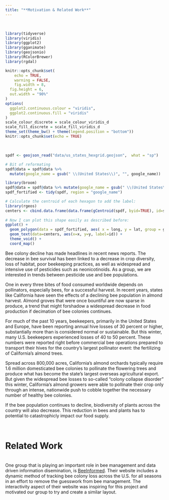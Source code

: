 ```yaml
---
title: "**Motivation & Related Work**" 
---
```

<br>

```r
library(tidyverse)
library(viridis)
library(ggplot2)
library(gganimate)
library(geojsonio)
library(RColorBrewer)
library(rgdal)

knitr::opts_chunk$set(
	echo = TRUE,
	warning = FALSE,
	fig.width = 8, 
  fig.height = 6,
  out.width = "90%"
)
options(
  ggplot2.continuous.colour = "viridis",
  ggplot2.continuous.fill = "viridis"
)
scale_colour_discrete = scale_colour_viridis_d
scale_fill_discrete = scale_fill_viridis_d
theme_set(theme_bw() + theme(legend.position = "bottom"))
knitr::opts_chunk$set(echo = TRUE)
```

<br>
```r

spdf <- geojson_read("data/us_states_hexgrid.geojson",  what = "sp")

# Bit of reformating
spdf@data = spdf@data %>%
  mutate(google_name = gsub(" \\(United States\\)", "", google_name))


```

```r
library(broom)
spdf@data = spdf@data %>% mutate(google_name = gsub(" \\(United States\\)", "", google_name))
spdf_fortified <- tidy(spdf, region = "google_name")

# Calculate the centroid of each hexagon to add the label:
library(rgeos)
centers <- cbind.data.frame(data.frame(gCentroid(spdf, byid=TRUE), id=spdf@data$iso3166_2))
 
# Now I can plot this shape easily as described before:
ggplot() +
  geom_polygon(data = spdf_fortified, aes( x = long, y = lat, group = group), fill="skyblue", color="white") +
  geom_text(data=centers, aes(x=x, y=y, label=id)) +
  theme_void() +
  coord_map()
```


Bee colony decline has made headlines in recent news reports. The decrease in bee survival has been linked to a decrease in crop diversity, loss of habitat, poor beekeeping practices, as well as widespread and intensive use of pesticides such as neonicotinoids. As a group, we are interested in trends between pesticide use and bee populations. 

One in every three bites of food consumed worldwide depends on pollinators, especially bees, for a successful harvest. In recent years, states like California have seen the effects of a declining bee population in almond harvest. Almond groves that were once bountiful are now sparse in produce, a trend that might forshadow a widespread decrease in food production if decimation of bee colonies continues. 

For much of the past 10 years, beekeepers, primarily in the United States and Europe, have been reporting annual hive losses of 30 percent or higher, substantially more than is considered normal or sustainable. But this winter, many U.S. beekeepers experienced losses of 40 to 50 percent. These numbers were reported right before commercial bee operations prepared to transport their hives for the country’s largest pollinator event: the fertilizing of California’s almond trees. 

Spread across 800,000 acres, California’s almond orchards typically require 1.6 million domesticated bee colonies to pollinate the flowering trees and produce what has become the state’s largest overseas agricultural export. But given the widespread bee losses to so-called “colony collapse disorder” this winter, California’s almond growers were able to pollinate their crop only through an intense, nationwide push to cobble together the necessary number of healthy bee colonies.

If the bee population continues to decline, biodiversity of plants across the country will also decrease. This reduction in bees and plants has to potential to catastrophicly impact our food supply.

<br>


# **Related Work**

<br>
One group that is playing an important role in bee management and data driven information disemination, is [BeeInformed](https://beeinformed.org/). Their website includes a dynamic method of tracking bee colony loss across the U.S. for all seasons in an effort to remove the guesswork from bee management. The interactivity aspect of their website was inspiring for this project and motivated our group to try and create a similar layout.


<br>
